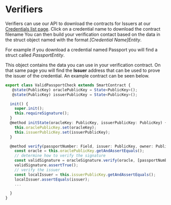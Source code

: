 
# Verifiers

Verifiers can use our API to download the contracts for Issuers at our [Credentials list page](https://whisper-key-ui.onrender.com/whisper-key/credentials). Click on a credential name to download the contract filename
You can then build your verification contact based on the data in the struct object named with the format *[Credential Name]Entity*.

For example if you download a credential named Passport you will find a struct called *PassportEntity*.

This object contains the data you can use in your verification contract. On that same page you will find the **Issuer** address that can be used to prove the issuer of the credential.
An example contract can be seen below.

```ts filename="ValidPassportCheck.ts" {3} copy
export class ValidPassportCheck extends SmartContract {
   @state(PublicKey) oraclePublicKey = State<PublicKey>();
   @state(PublicKey) issuerPublicKey = State<PublicKey>();

  init() {
    super.init();
    this.requireSignature();
  }
  @method initState(oracleKey: PublicKey, issuerPublicKey: PublicKey) {
    this.oraclePublicKey.set(oracleKey);
    this.issuerPublicKey.set(issuerPublicKey);
  }

  @method verify(passportNumber: Field, issuer: PublicKey, owner: PublicKey, oracleSignature: Signature) {
    const oracle = this.oraclePublicKey.getAndAssertEquals();
    // determine how to verify the signature
    const validSignature = oracleSignature.verify(oracle, [passportNumber].concat(expiryDate.toFields()).concat(owner.toFields()));
    validSignature.assertTrue();
    // verify the issuer
    const localIssuer = this.issuerPublicKey.getAndAssertEquals();
    localIssuer.assertEquals(issuer);
    ...

  }
}
```
